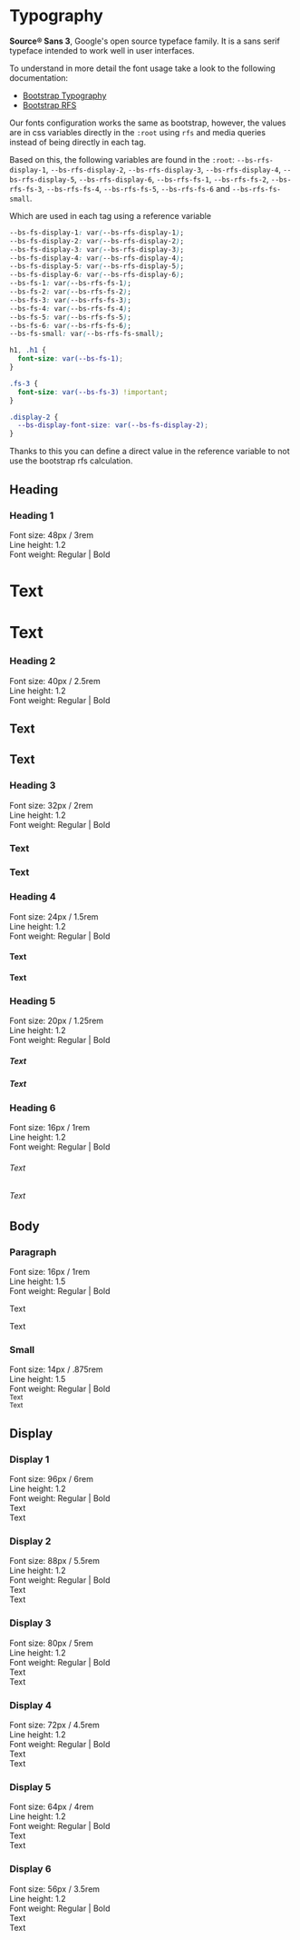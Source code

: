 
<Meta title="Design System/Typography" />

# Typography

**Source® Sans 3**, Google's open source typeface family. It is a sans serif typeface intended to work well in user interfaces.

To understand in more detail the font usage take a look to the following documentation:

+ [Bootstrap Typography](https://getbootstrap.com/docs/5.3/content/typography/)
+ [Bootstrap RFS](https://getbootstrap.com/docs/5.3/getting-started/rfs/)

Our fonts configuration works the same as bootstrap, however, the values are in css variables directly in the `:root`
using `rfs` and media queries instead of being directly in each tag.

Based on this, the following variables are found in the `:root`: `--bs-rfs-display-1`, `--bs-rfs-display-2`,
`--bs-rfs-display-3`, `--bs-rfs-display-4`, `--bs-rfs-display-5`, `--bs-rfs-display-6`, `--bs-rfs-fs-1`,
`--bs-rfs-fs-2`, `--bs-rfs-fs-3`, `--bs-rfs-fs-4`, `--bs-rfs-fs-5`, `--bs-rfs-fs-6` and `--bs-rfs-fs-small`.

Which are used in each tag using a reference variable

```css
--bs-fs-display-1: var(--bs-rfs-display-1);
--bs-fs-display-2: var(--bs-rfs-display-2);
--bs-fs-display-3: var(--bs-rfs-display-3);
--bs-fs-display-4: var(--bs-rfs-display-4);
--bs-fs-display-5: var(--bs-rfs-display-5);
--bs-fs-display-6: var(--bs-rfs-display-6);
--bs-fs-1: var(--bs-rfs-fs-1);
--bs-fs-2: var(--bs-rfs-fs-2);
--bs-fs-3: var(--bs-rfs-fs-3);
--bs-fs-4: var(--bs-rfs-fs-4);
--bs-fs-5: var(--bs-rfs-fs-5);
--bs-fs-6: var(--bs-rfs-fs-6);
--bs-fs-small: var(--bs-rfs-fs-small);
```

```css
h1, .h1 {
  font-size: var(--bs-fs-1);
}

.fs-3 {
  font-size: var(--bs-fs-3) !important;
}

.display-2 {
  --bs-display-font-size: var(--bs-fs-display-2);
}
```

Thanks to this you can define a direct value in the reference variable to not use the bootstrap rfs calculation.


## Heading

<Canvas>
  <div className="container">
    <div className="row align-items-center mb-4">
      <div className="col">
        <h3 className="fs-5">Heading 1</h3>
        <div className="small text-gray-500">
          <div>Font size: 48px / 3rem</div>
          <div>Line height: 1.2</div>
          <div>Font weight: Regular | Bold</div>
        </div>
      </div>
      <div className="col">
        <h1 className="fw-normal">Text</h1>
      </div>
      <div className="col">
        <h1>Text</h1>
      </div>
    </div>
    <div className="row align-items-center mb-4">
      <div className="col">
        <h3 className="fs-5">Heading 2</h3>
        <div className="small text-gray-500">
          <div>Font size: 40px / 2.5rem</div>
          <div>Line height: 1.2</div>
          <div>Font weight: Regular | Bold</div>
        </div>
      </div>
      <div className="col">
        <h2 className="fw-normal">Text</h2>
      </div>
      <div className="col">
        <h2>Text</h2>
      </div>
    </div>
    <div className="row align-items-center mb-4">
      <div className="col">
        <h3 className="fs-5">Heading 3</h3>
        <div className="small text-gray-500">
          <div>Font size: 32px / 2rem</div>
          <div>Line height: 1.2</div>
          <div>Font weight: Regular | Bold</div>
        </div>
      </div>
      <div className="col">
        <h3 className="fw-normal">Text</h3>
      </div>
      <div className="col">
        <h3>Text</h3>
      </div>
    </div>
    <div className="row align-items-center mb-4">
      <div className="col">
        <h3 className="fs-5">Heading 4</h3>
        <div className="small text-gray-500">
          <div>Font size: 24px / 1.5rem</div>
          <div>Line height: 1.2</div>
          <div>Font weight: Regular | Bold</div>
        </div>
      </div>
      <div className="col">
        <h4 className="fw-normal">Text</h4>
      </div>
      <div className="col">
        <h4>Text</h4>
      </div>
    </div>
    <div className="row align-items-center mb-4">
      <div className="col">
        <h3 className="fs-5">Heading 5</h3>
        <div className="small text-gray-500">
          <div>Font size: 20px / 1.25rem</div>
          <div>Line height: 1.2</div>
          <div>Font weight: Regular | Bold</div>
        </div>
      </div>
      <div className="col">
        <h5 className="fw-normal">Text</h5>
      </div>
      <div className="col">
        <h5>Text</h5>
      </div>
    </div>
    <div className="row align-items-center mb-4">
      <div className="col">
        <h3 className="fs-5">Heading 6</h3>
        <div className="small text-gray-500">
          <div>Font size: 16px / 1rem</div>
          <div>Line height: 1.2</div>
          <div>Font weight: Regular | Bold</div>
        </div>
      </div>
      <div className="col">
        <h6 className="fw-normal">Text</h6>
      </div>
      <div className="col">
        <h6>Text</h6>
      </div>
    </div>
  </div>
</Canvas>

## Body

<Canvas>
  <div className="container">
    <div className="row align-items-center mb-4">
      <div className="col">
        <h3 className="fs-5">Paragraph</h3>
        <div className="small text-gray-500">
          <div>Font size: 16px / 1rem</div>
          <div>Line height: 1.5</div>
          <div>Font weight: Regular | Bold</div>
        </div>
      </div>
      <div className="col">
        <p>Text</p>
      </div>
      <div className="col">
        <p className="fw-bold">Text</p>
      </div>
    </div>
    <div className="row align-items-center mb-4">
      <div className="col">
        <h3 className="fs-5">Small</h3>
        <div className="small text-gray-500">
          <div>Font size: 14px / .875rem</div>
          <div>Line height: 1.5</div>
          <div>Font weight: Regular | Bold</div>
        </div>
      </div>
      <div className="col">
        <small className="small">Text</small>
      </div>
      <div className="col">
        <small className="fw-bold">Text</small>
      </div>
    </div>
  </div>
</Canvas>

## Display

<Canvas>
  <div className="container">
    <div className="row align-items-center mb-4">
      <div className="col">
        <h3 className="fs-5">Display 1</h3>
        <div className="small text-gray-500">
          <div>Font size: 96px / 6rem</div>
          <div>Line height: 1.2</div>
          <div>Font weight: Regular | Bold</div>
        </div>
      </div>
      <div className="col">
        <span className="display-1">Text</span>
      </div>
      <div className="col">
        <span className="display-1 fw-bold">Text</span>
      </div>
    </div>
    <div className="row align-items-center mb-4">
      <div className="col">
        <h3 className="fs-5">Display 2</h3>
        <div className="small text-gray-500">
          <div>Font size: 88px / 5.5rem</div>
          <div>Line height: 1.2</div>
          <div>Font weight: Regular | Bold</div>
        </div>
      </div>
      <div className="col">
        <span className="display-2">Text</span>
      </div>
      <div className="col">
        <span className="display-2 fw-bold">Text</span>
      </div>
    </div>
    <div className="row align-items-center mb-4">
      <div className="col">
        <h3 className="fs-5">Display 3</h3>
        <div className="small text-gray-500">
          <div>Font size: 80px / 5rem</div>
          <div>Line height: 1.2</div>
          <div>Font weight: Regular | Bold</div>
        </div>
      </div>
      <div className="col">
        <span className="display-3">Text</span>
      </div>
      <div className="col">
        <span className="display-3 fw-bold">Text</span>
      </div>
    </div>
    <div className="row align-items-center mb-4">
      <div className="col">
        <h3 className="fs-5">Display 4</h3>
        <div className="small text-gray-500">
          <div>Font size: 72px / 4.5rem</div>
          <div>Line height: 1.2</div>
          <div>Font weight: Regular | Bold</div>
        </div>
      </div>
      <div className="col">
        <span className="display-4">Text</span>
      </div>
      <div className="col">
        <span className="display-4 fw-bold">Text</span>
      </div>
    </div>
    <div className="row align-items-center mb-4">
      <div className="col">
        <h3 className="fs-5">Display 5</h3>
        <div className="small text-gray-500">
          <div>Font size: 64px / 4rem</div>
          <div>Line height: 1.2</div>
          <div>Font weight: Regular | Bold</div>
        </div>
      </div>
      <div className="col">
        <span className="display-5">Text</span>
      </div>
      <div className="col">
        <span className="display-5 fw-bold">Text</span>
      </div>
    </div>
    <div className="row align-items-center mb-4">
      <div className="col">
        <h3 className="fs-5">Display 6</h3>
        <div className="small text-gray-500">
          <div>Font size: 56px / 3.5rem</div>
          <div>Line height: 1.2</div>
          <div>Font weight: Regular | Bold</div>
        </div>
      </div>
      <div className="col">
        <span className="display-6">Text</span>
      </div>
      <div className="col">
        <span className="display-6 fw-bold">Text</span>
      </div>
    </div>
  </div>
</Canvas>
